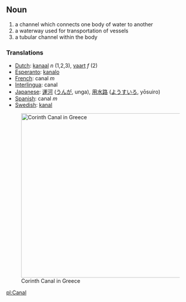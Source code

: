 == Noun ==
# a channel which connects one body of water to another
# a waterway used for transportation of vessels
# a tubular channel within the body

===  Translations ===
*[[Dutch]]: [[kanaal]] ''n'' (1,2,3), [[vaart]] ''f'' (2)
*[[Esperanto]]: [[kanalo]]
*[[French]]: canal ''m''
*[[Interlingua]]: canal
*[[Japanese]]: [[運河]] ([[うんが]], unga), [[用水路]] ([[ようすいろ]], yōsuiro)
*[[Spanish]]: canal ''m''
*[[Swedish]]: [[kanal]]

[[Image:Corinth_Canal.jpg|center|439px|thumb|Corinth Canal in Greece]]

[[pl:Canal]]